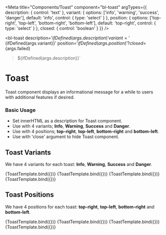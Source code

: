 

<Meta
  title="Components/Toast"
  component="bl-toast"
  argTypes={{
    description: {
      control: 'text'
    },
    variant: {
      options: ['info', 'warning', 'success', 'danger'],
      default: 'info',
      control: { type: 'select' }
    },
    position: {
      options: ['top-right', 'top-left', 'bottom-right', 'bottom-left'],
      default: 'top-right',
      control: { type: 'select' }
    },
    closed: {
      control: 'boolean'
    }
  }}
/>

<bl-toast
    description='${ifDefined(args.description)}'
    variant='${ifDefined(args.variant)}'
    position='${ifDefined(args.position)}'
    ?closed=${args.failed}
>${ifDefined(args.description)}</bl-toast>`

# Toast

Toast component displays an informational message for a while to users with additional features if desired.

### Basic Usage

* Set innerHTML as a description for Toast component.
* Use with 4 variants; **Info**, **Warning**, **Success** and **Danger**.
* Use with 4 positions; **top-right**, **top-left**, **bottom-right** and **bottom-left**.
* Use with 'close' argument to hide Toast component.

## Toast Variants

We have 4 variants for each toast: **Info**, **Warning**, **Success** and **Danger**.

<Canvas isColumn>
  <Story name="Toast Info Variant" args={{description: 'Toast Info Variant'}}>
      {ToastTemplate.bind({})}
  </Story>
  <Story name="Toast Warning Variant" args={{variant: 'warning', position: 'top-left', description: 'Toast Warning Variant'}}>
      {ToastTemplate.bind({})}
  </Story>
</Canvas>

<Canvas isColumn>
  <Story name="Toast Success Variant" args={{variant: 'success', position: 'bottom-right', description: 'Toast Success Variant'}}>
      {ToastTemplate.bind({})}
  </Story>
  <Story name="Toast Danger Variant" args={{variant: 'danger', position: 'bottom-left', description: 'Toast Danger Variant'}}>
      {ToastTemplate.bind({})}
  </Story>
</Canvas>

## Toast Positions

We have 4 positions for each toast: **top-right**, **top-left**, **bottom-right** and **bottom-left**.

<Canvas isColumn>
  <Story name="Info Variant" args={{description: 'Top Right Position'}}>
      {ToastTemplate.bind({})}
  </Story>
  <Story name="Warning Variant" args={{position: 'top-left', description: 'Top Left Position'}}>
      {ToastTemplate.bind({})}
  </Story>
</Canvas>

<Canvas isColumn>
  <Story name="Success Variant" args={{position: 'bottom-right', description: 'Bottom Right Position'}}>
      {ToastTemplate.bind({})}
  </Story>
  <Story name="Danger Variant" args={{position: 'bottom-left', description: 'Bottom Left Position'}}>
      {ToastTemplate.bind({})}
  </Story>
</Canvas>
